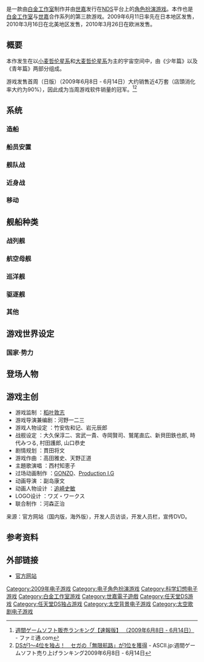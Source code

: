 {{NoteTA
| G1 = Games
}}
{{Infobox VG
| title = 无限航路
| japanese = 無限航路 -Infinite Space-
| english = Infinite Space
| image = File:InfiniteSpace JPN Cover.jpg
| caption = 日版封面
| developer = [[白金工作室|白金工作室]]<br />NUDE MAKER
| publisher = [[世嘉|世嘉]]|
| director = 河野一二三
| producer = [[稻叶敦志|稻叶敦志]]
| designer =
| engine =
| series =
| released = {{vgrelease|JP|2009年6月11日<ref name="Official">{{cite web | title=無限航路 | url=http://mugen.sega.jp | work=Official website | accessdate=2009-03-28 | archive-url=https://web.archive.org/web/20090207183757/http://mugen.sega.jp/ | archive-date=2009-02-07 | dead-url=yes }}</ref>|NA|2010年3月16日<ref>{{cite web | author=IGN | title=''Infinite Space'' at IGN | url=http://ds.ign.com/objects/142/14253677.html | accessdate=2010-02-13 | archive-date=2012-03-02 | archive-url=https://web.archive.org/web/20120302070906/http://ds.ign.com/objects/142/14253677.html | dead-url=no }}</ref>|EU|2010年3月26日<ref>{{cite web | author=Sega | title=Sega Official Site | url=http://www.sega.es/games/infinite-space/ | accessdate=2010-02-12 | archive-date=2019-06-12 | archive-url=https://web.archive.org/web/20190612204411/https://www.sega.es/games/infinite-space | dead-url=no }}</ref>}}
| genre = [[電子角色扮演遊戲|角色扮演]]
| modes = [[单人电子游戏|单人]]、[[多人电子游戏|多人]]
| platforms = [[任天堂DS|任天堂DS]]
}}

{{vgname|無限航路 -Infinite Space-|ja=無限航路 -Infinite Space-|en=Infinite Space}}是一款由[[白金工作室|白金工作室]]制作并由[[世嘉|世嘉]]发行在[[NDS|NDS]]平台上的[[電子角色扮演遊戲|角色扮演游戏]]。本作也是[[白金工作室|白金工作室]]与[[世嘉|世嘉]]合作系列的第三款游戏。2009年6月11日率先在日本地区发售，2010年3月16日在北美地区发售，2010年3月26日在欧洲发售。

== 概要 ==
本作发生在以[[小麦哲伦星系|小麦哲伦星系]]和[[大麦哲伦星系|大麦哲伦星系]]为主的宇宙空间中，由《少年篇》以及《青年篇》两部分组成。


游戏发售首周（日版）（2009年6月8日 - 6月14日）大约销售近4万套（店頭消化率大约为90%），因此成为当周游戏软件销量的冠军。<ref>[http://www.famitsu.com/game/rank/sokuho/1225060_1796.html 週間ゲームソフト販売ランキング【速報版】 （2009年6月8日 - 6月14日）] {{Wayback|url=http://www.famitsu.com/game/rank/sokuho/1225060_1796.html |date=20100206032723 }} - ファミ通.com</ref><ref>[http://ascii.jp/elem/000/000/428/428817/ DSが1〜4位を独占！　セガの「無限航路」が1位を獲得] {{Wayback|url=http://ascii.jp/elem/000/000/428/428817/ |date=20190528053915 }} - ASCII.jp:週間ゲームソフト売り上げランキング2009年6月8日 - 6月14日</ref>

== 系统 ==
=== 造船 ===
=== 船员安置 ===
=== 舰队战 ===
=== 近身战 ===
=== 移动 ===

== 舰船种类 ==
=== 战列舰 ===
=== 航空母舰 ===
=== 巡洋舰 ===
=== 驱逐舰 ===
=== 其他 ===

== 游戏世界设定 ==
=== 国家·势力 ===

== 登场人物 ==

== 游戏主创 ==

*游戏监制      ：[[稻叶敦志|稻叶敦志]]
*游戏导演兼编剧：河野一二三
*游戏人物设定  ：竹安佐和记、岩元辰郎
*战舰设定      ：大久保淳二、宮武一貴、寺岡賢司、鷲尾直広、新貝田鉄也郎, 時代みつる, 村田護郎, 山口恭史
*剧情规划      ：貫田将文
*游戏作曲      ：高田雅史、天野正道
*主題歌演唱    ：西村知恵子
*过场动画制作  ：[[GONZO|GONZO]]、[[Production_I.G|Production I.G]]
*动画导演      ：副岛康文
*动画人物设计  ：[[追崎史敏|追崎史敏]]
*LOGO设计      ：ワズ・ワークス
*联合制作      ：河森正治

来源：官方网站（国内版，海外版），开发人员访谈，开发人员栏，宣传DVD。


== 参考资料 ==
<references />

== 外部链接 ==
* [https://web.archive.org/web/20090207183757/http://mugen.sega.jp/ 官方网站]{{ja}}

{{白金工作室}}
{{Production I.G}}

{{DEFAULTSORT:Infinite Space}}
[[Category:2009年电子游戏|Category:2009年电子游戏]]
[[Category:电子角色扮演游戏|Category:电子角色扮演游戏]]
[[Category:科学幻想电子游戏|Category:科学幻想电子游戏]]
[[Category:白金工作室游戏|Category:白金工作室游戏]]
[[Category:世嘉電子遊戲|Category:世嘉電子遊戲]]
[[Category:任天堂DS游戏|Category:任天堂DS游戏]]
[[Category:任天堂DS独占游戏|Category:任天堂DS独占游戏]]
[[Category:太空背景电子游戏|Category:太空背景电子游戏]]
[[Category:太空歌剧电子游戏|Category:太空歌剧电子游戏]]